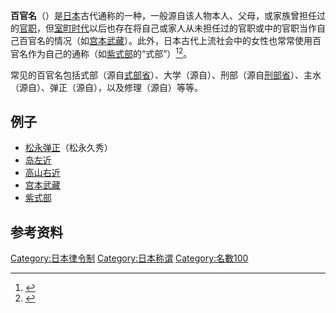 '''百官名'''（{{jpn|j=百官名|hg=みかわのくに|hgt=ひゃっかんな|rm=Hyakkan-na|f=y}}）是[[日本|日本]]古代通称的一种，一般源自该人物本人、父母，或家族曾担任过的[[日本古代职官|官职]]，但[[室町时代|室町时代]]以后也存在将自己或家人从未担任过的官职或{{link-ja|东百官|東百官}}中的官职当作自己百官名的情况（如[[宫本武藏|宫本武藏]]）。此外，日本古代上流社会中的女性也常常使用百官名作为自己的通称（如[[紫式部|紫式部]]的“式部”）<ref>{{cite web|url=https://kotobank.jp/word/%E6%9D%B1%E7%99%BE%E5%AE%98-424946|script-title=ja:東百官|publisher=朝日新聞社Kotobank|accessdate=2020-09-02}}</ref><ref>{{cite web|url=https://kotobank.jp/word/%E7%99%BE%E5%AE%98%E5%90%8D-612860|script-title=ja:百官名|publisher=朝日新聞社Kotobank|accessdate=2020-09-02}}</ref>。

常见的百官名包括式部（源自[[式部省|式部省]]）、大学（源自{{link-ja|大学寮}}）、刑部（源自[[刑部省|刑部省]]）、主水（源自{{link-ja|主水司}}）、弹正（源自{{link-ja|弹正台|弾正台}}），以及修理（源自{{link-ja|修理职|修理職}}）等等。

==例子==
*[[松永久秀|松永弹正]]（松永久秀）
*[[岛左近|岛左近]]
*[[高山右近|高山右近]]
*[[宫本武藏|宫本武藏]]
*[[紫式部|紫式部]]

==参考资料==
{{reflist}}
{{Japan-hist-stub}}

[[Category:日本律令制|Category:日本律令制]]
[[Category:日本称谓|Category:日本称谓]]
[[Category:名數100|Category:名數100]]